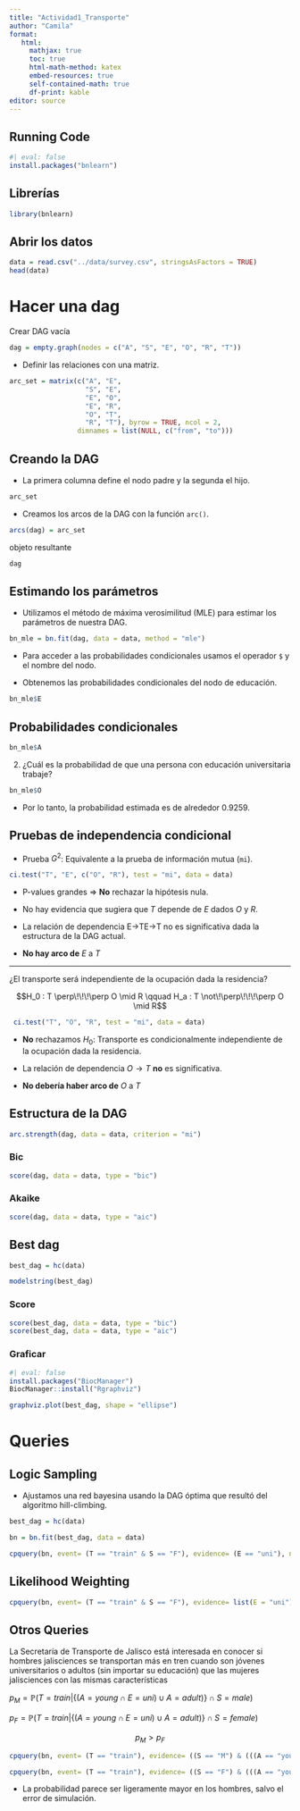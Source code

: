 ```yaml
---
title: "Actividad1_Transporte"
author: "Camila"
format:
   html:
     mathjax: true
     toc: true
     html-math-method: katex
     embed-resources: true
     self-contained-math: true
     df-print: kable
editor: source
---
```


## Running Code

```r
#| eval: false
install.packages("bnlearn")
```

## Librerías

```r
library(bnlearn)
```

## Abrir los datos

```r
data = read.csv("../data/survey.csv", stringsAsFactors = TRUE)
head(data)
```

# Hacer una dag

Crear DAG vacía

```r
dag = empty.graph(nodes = c("A", "S", "E", "O", "R", "T"))
```

-   Definir las relaciones con una matriz.

```r
arc_set = matrix(c("A", "E", 
                   "S", "E",
                   "E", "O",
                   "E", "R",
                   "O", "T",
                   "R", "T"), byrow = TRUE, ncol = 2,
                 dimnames = list(NULL, c("from", "to")))

```

## **Creando la DAG**

-   La primera columna define el nodo padre y la segunda el hijo.

```r
arc_set
```

-   Creamos los arcos de la DAG con la función `arc()`.

```r
arcs(dag) = arc_set
```

objeto resultante

```r
dag
```

## **Estimando los parámetros**

-   Utilizamos el método de máxima verosimilitud (MLE) para estimar los parámetros de nuestra DAG.

```r
bn_mle = bn.fit(dag, data = data, method = "mle")
```

-   Para acceder a las probabilidades condicionales usamos el operador `$` y el nombre del nodo.

-   Obtenemos las probabilidades condicionales del nodo de educación.

```r
bn_mle$E
```

## **Probabilidades condicionales**

```r
bn_mle$A
```

2.  ¿Cuál es la probabilidad de que una persona con educación universitaria trabaje?

```r
bn_mle$O
```

-   Por lo tanto, la probabilidad estimada es de alrededor 0.9259.

## **Pruebas de independencia condicional**

-   Prueba $G^2$: Equivalente a la prueba de información mutua (`mi`).

```r
ci.test("T", "E", c("O", "R"), test = "mi", data = data)
```

-   P-values grandes $\Longrightarrow$ **No** rechazar la hipótesis nula.

-   No hay evidencia que sugiera que $T$ depende de $E$ dados $O$ y $R$.

-   La relación de dependencia E→TE→T no es significativa dada la estructura de la DAG actual.

-   **No hay arco de** $E$ a $T$

------------------------------------------------------------------------

¿El transporte será independiente de la ocupación dada la residencia?

$$H_0 : T \perp\!\!\!\perp O \mid R \qquad H_a : T \not\!\perp\!\!\!\perp O \mid R$$

```r
 ci.test("T", "O", "R", test = "mi", data = data)
```

-   **No** rechazamos $H_0$: Transporte es condicionalmente independiente de la ocupación dada la residencia.

-   La relación de dependencia $O \rightarrow T$ **no** es significativa.

-   **No debería haber arco de** $O$ a $T$

## **Estructura de la DAG**

```r
arc.strength(dag, data = data, criterion = "mi")
```

### Bic

```r
score(dag, data = data, type = "bic")
```

### Akaike

```r
score(dag, data = data, type = "aic")
```

## Best dag

```r
best_dag = hc(data)
```

```r
modelstring(best_dag)
```

### Score

```r
score(best_dag, data = data, type = "bic")
score(best_dag, data = data, type = "aic")
```

### Graficar

```r
#| eval: false
install.packages("BiocManager")
BiocManager::install("Rgraphviz")
```

```r
graphviz.plot(best_dag, shape = "ellipse")
```

# Queries

## Logic Sampling

-   Ajustamos una red bayesina usando la DAG óptima que resultó del algoritmo hill-climbing.

```r
best_dag = hc(data)
```

```r
bn = bn.fit(best_dag, data = data)
```

```r
cpquery(bn, event= (T == "train" & S == "F"), evidence= (E == "uni"), n= 10^6)
```

## Likelihood Weighting

```r
cpquery(bn, event= (T == "train" & S == "F"), evidence= list(E = "uni"), method = "lw")
```

## Otros Queries

La Secretaría de Transporte de Jalisco está interesada en conocer si hombres jalisciences se transportan más en tren cuando son jóvenes universitarios o adultos (sin importar su educación) que las mujeres jalisciences con las mismas características

$p_M = \mathbb{P}(T= train | \{(A= young \cap E = uni)\cup A = adult) \} \cap S= male)$

$p_F = \mathbb{P}(T= train | \{(A= young \cap E = uni)\cup A = adult) \} \cap S= female)$

$$
p_M > p_F
$$

```r
cpquery(bn, event= (T == "train"), evidence= ((S == "M") & (((A == "young") & (E == "uni")) | (A == "adult"))), n = 10^6)
```

```r
cpquery(bn, event= (T == "train"), evidence= ((S == "F") & (((A == "young") & (E == "uni")) | (A == "adult"))), n = 10^6)
```

-   La probabilidad parece ser ligeramente mayor en los hombres, salvo el error de simulación.
